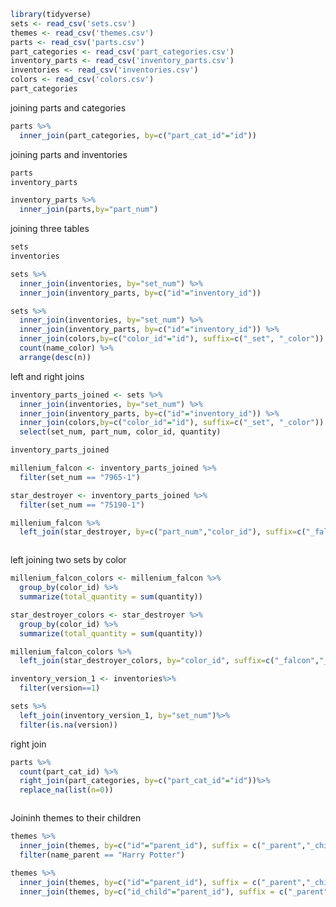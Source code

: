 

```r

library(tidyverse)
sets <- read_csv('sets.csv')
themes <- read_csv('themes.csv')
parts <- read_csv('parts.csv')
part_categories <- read_csv('part_categories.csv')
inventory_parts <- read_csv('inventory_parts.csv')
inventories <- read_csv('inventories.csv')
colors <- read_csv('colors.csv')
part_categories

```
joining parts and categories

```r

parts %>%
  inner_join(part_categories, by=c("part_cat_id"="id"))

```

joining parts and inventories

```r
parts
inventory_parts

inventory_parts %>%
  inner_join(parts,by="part_num")

```
joining three tables

```r

sets
inventories

sets %>%
  inner_join(inventories, by="set_num") %>%
  inner_join(inventory_parts, by=c("id"="inventory_id"))

```
```r
sets %>%
  inner_join(inventories, by="set_num") %>%
  inner_join(inventory_parts, by=c("id"="inventory_id")) %>%
  inner_join(colors,by=c("color_id"="id"), suffix=c("_set", "_color")) %>%
  count(name_color) %>%
  arrange(desc(n))


```

left and right joins

```r

inventory_parts_joined <- sets %>%
  inner_join(inventories, by="set_num") %>%
  inner_join(inventory_parts, by=c("id"="inventory_id")) %>%
  inner_join(colors,by=c("color_id"="id"), suffix=c("_set", "_color")) %>%
  select(set_num, part_num, color_id, quantity)

inventory_parts_joined

millenium_falcon <- inventory_parts_joined %>%
  filter(set_num == "7965-1")

star_destroyer <- inventory_parts_joined %>%
  filter(set_num == "75190-1")

millenium_falcon %>%
  left_join(star_destroyer, by=c("part_num","color_id"), suffix=c("_falcon","_star_destroyer"))



```
left joining two sets by color

```r

millenium_falcon_colors <- millenium_falcon %>%
  group_by(color_id) %>%
  summarize(total_quantity = sum(quantity))

star_destroyer_colors <- star_destroyer %>%
  group_by(color_id) %>%
  summarize(total_quantity = sum(quantity))

millenium_falcon_colors %>%
  left_join(star_destroyer_colors, by="color_id", suffix=c("_falcon","_star_destroyer"))


```

```r
inventory_version_1 <- inventories%>%
  filter(version==1)

sets %>%
  left_join(inventory_version_1, by="set_num")%>%
  filter(is.na(version))


```
right join

```r

parts %>%
  count(part_cat_id) %>%
  right_join(part_categories, by=c("part_cat_id"="id"))%>%
  replace_na(list(n=0))



```

Joininh themes to their children

```r
themes %>%
  inner_join(themes, by=c("id"="parent_id"), suffix = c("_parent","_child")) %>%
  filter(name_parent == "Harry Potter")

```


```r
themes %>%
  inner_join(themes, by=c("id"="parent_id"), suffix = c("_parent","_child"))%>%
  inner_join(themes, by=c("id_child"="parent_id"), suffix = c("_parent","_grand_child"))


```


```r



```

